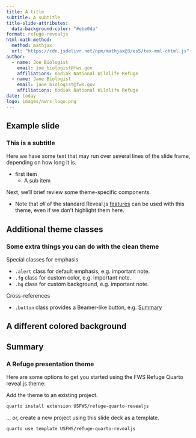 ```yaml
---
title: A title
subtitle: A subtitle
title-slide-attributes: 
  data-background-color: "#ebe0da"
format: refuge-revealjs
html-math-method:
  method: mathjax
  url: "https://cdn.jsdelivr.net/npm/mathjax@3/es5/tex-mml-chtml.js"
author:
  - name: Joe Biologist
    email: joe_biologist@fws.gov
    affiliations: Kodiak National Wildlife Refuge
  - name: Jane Biologist
    email: jane_biologist@fws.gov
    affiliations: Kodiak National Wildlife Refuge
date: today
logo: images/nwrs_logo.png
---
```


## Example slide

### This is a subtitle

Here we have some text that may run over several lines of the slide frame,
depending on how long it is.

- first item 
    - A sub item

Next, we'll brief review some theme-specific components.

- Note that _all_ of the standard Reveal.js
[features](https://quarto.org/docs/presentations/revealjs/)
can be used with this theme, even if we don't highlight them here.

## Additional theme classes

### Some extra things you can do with the clean theme

Special classes for emphasis

- `.alert` class for default emphasis, e.g. [important note]{.alert}.
- `.fg` class for custom color, e.g. [important note]{.fg style="--col: #e64173"}.
- `.bg` class for custom background, e.g. [important note]{.bg style="--col: #e64173"}.

Cross-references

- `.button` class provides a Beamer-like button, e.g.
[[Summary]{.button}](#sec-summary)

## A different colored background {background-color="#D1EDFF"}

## Summary {#sec-summary}

### A Refuge presentation theme

Here are some options to get you started using the FWS Refuge Quarto reveal.js theme:

Add the theme to an existing project.

```.bash
quarto install extension USFWS/refuge-quarto-revealjs
```

... or, create a new project using this slide deck as a template.

```.bash
quarto use template USFWS/refuge-quarto-revealjs
```

